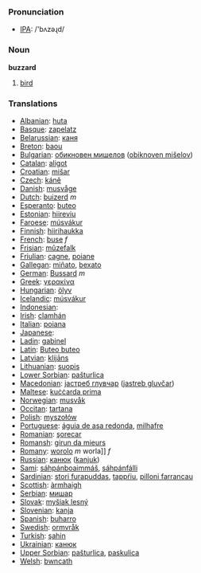 === Pronunciation ===
*[[w:IPA|IPA]]: /'bʌzəɻd/

=== Noun ===

'''buzzard'''

# [[bird]]

=== Translations ===

*[[Albanian]]: [[huta]]
*[[Basque]]: [[zapelatz]]
*[[Belarussian]]: [[каня]]
*[[Breton]]: [[baou]]
*[[Bulgarian]]: [[обикновен мишелов]] ([[obiknoven mišelov]])
*[[Catalan]]: [[aligot]]
*[[Croatian]]: [[mišar]]
*[[Czech]]: [[káně]]
*[[Danish]]: [[musvåge]]
*[[Dutch]]: [[buizerd]] ''m''
*[[Esperanto]]: [[buteo]]
*[[Estonian]]: [[hiireviu]]
*[[Faroese]]: [[músvákur]]
*[[Finnish]]: [[hiirihaukka]]
*[[French]]: [[buse]] ''f''
*[[Frisian]]: [[mûzefalk]]
*[[Friulian]]: [[cagne]], [[poiane]]
*[[Gallegan]]: [[miñato]], [[bexato]]
*[[German]]: [[Bussard]] ''m''
*[[Greek]]: [[γερακίνα]] '' ''
*[[Hungarian]]: [[ölyv]]
*[[Icelandic]]: [[músvákur]]
*[[Indonesian]]: [[]]
*[[Irish]]: [[clamhán]]
*[[Italian]]: [[poiana]] '' ''
*[[Japanese]]: [[]]
*[[Ladin]]: [[gabinel]]
*[[Latin]]: [[Buteo buteo]] '' ''
*[[Latvian]]: [[klijāns]]
*[[Lithuanian]]: [[suopis]]
*[[Lower Sorbian]]: [[pašturlica]]
*[[Macedonian]]: [[jастреб глувчар]] ([[jastreb gluvčar]])
*[[Maltese]]: [[kuċċarda prima]]
*[[Norwegian]]: [[musvåk]]
*[[Occitan]]: [[tartana]]
*[[Polish]]: [[myszołów]] '' ''
*[[Portuguese]]: [[águia de asa redonda]], [[milhafre]]
*[[Romanian]]: [[şorecar]]
*[[Romansh]]: [[girun da mieurs]]
*[[Romany]]: [[worolo]] ''m'' worla]] ''f''
*[[Russian]]: [[канюк]] ([[kanjuk]]) '' ''
*[[Sami]]: [[sáhpánboaimmáš]], [[sáhpánfálli]]
*[[Sardinian]]: [[stori furapuddas]], [[tappŕiu]], [[pilloni farrancau]]
*[[Scottish]]: [[àrmhaigh]]
*[[Serbian]]: [[мишар]]
*[[Slovak]]: [[myšiak lesný]]
*[[Slovenian]]: [[kanja]]
*[[Spanish]]: [[buharro]] '' ''
*[[Swedish]]: [[ormvråk]]
*[[Turkish]]: [[şahin]]
*[[Ukrainian]]: [[канюк]]
*[[Upper Sorbian]]: [[pašturlica]], [[paskulica]]
*[[Welsh]]: [[bwncath]]